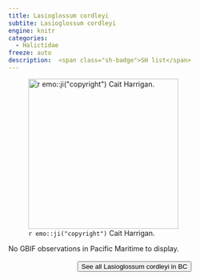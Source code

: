 ```yaml
---
title: Lasioglossum cordleyi
subtite: Lasioglossum cordleyi
engine: knitr
categories:
  - Halictidae
freeze: auto
description:  <span class="sh-badge">SH list</span>
---
```

![`r emo::ji("copyright")` Cait Harrigan.](/files/no_bee.png){height=300}



No GBIF observations in Pacific Maritime to display.
<br><br>
<center>


<a href="NA"><button type="button" class="btn btn-secondary">See all Lasioglossum cordleyi in BC <i class="fa-solid fa-arrow-up-right-from-square"></i> </button></a>
</center>
